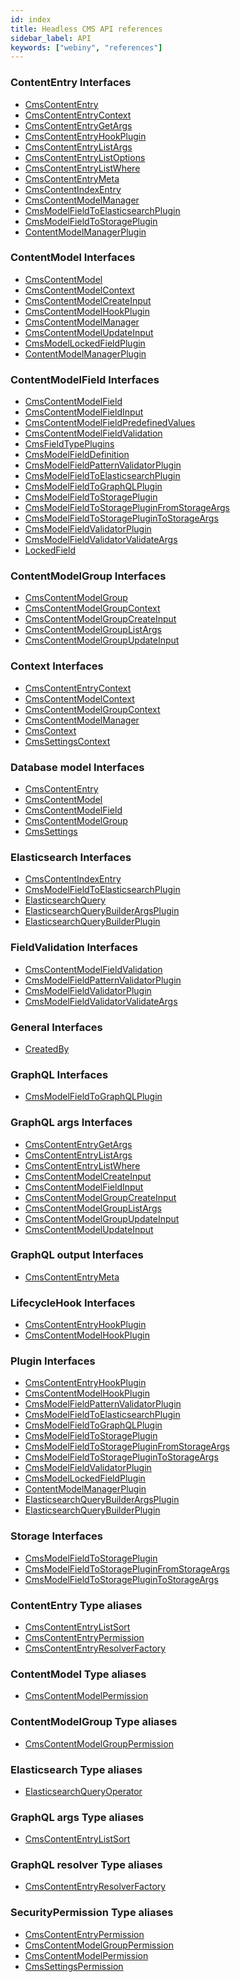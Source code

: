 ```yaml
---
id: index
title: Headless CMS API references
sidebar_label: API
keywords: ["webiny", "references"]
---
```


### ContentEntry Interfaces

- [CmsContentEntry](interfaces/cmscontententry)
- [CmsContentEntryContext](interfaces/cmscontententrycontext)
- [CmsContentEntryGetArgs](interfaces/cmscontententrygetargs)
- [CmsContentEntryHookPlugin](interfaces/cmscontententryhookplugin)
- [CmsContentEntryListArgs](interfaces/cmscontententrylistargs)
- [CmsContentEntryListOptions](interfaces/cmscontententrylistoptions)
- [CmsContentEntryListWhere](interfaces/cmscontententrylistwhere)
- [CmsContentEntryMeta](interfaces/cmscontententrymeta)
- [CmsContentIndexEntry](interfaces/cmscontentindexentry)
- [CmsContentModelManager](interfaces/cmscontentmodelmanager)
- [CmsModelFieldToElasticsearchPlugin](interfaces/cmsmodelfieldtoelasticsearchplugin)
- [CmsModelFieldToStoragePlugin](interfaces/cmsmodelfieldtostorageplugin)
- [ContentModelManagerPlugin](interfaces/contentmodelmanagerplugin)

### ContentModel Interfaces

- [CmsContentModel](interfaces/cmscontentmodel)
- [CmsContentModelContext](interfaces/cmscontentmodelcontext)
- [CmsContentModelCreateInput](interfaces/cmscontentmodelcreateinput)
- [CmsContentModelHookPlugin](interfaces/cmscontentmodelhookplugin)
- [CmsContentModelManager](interfaces/cmscontentmodelmanager)
- [CmsContentModelUpdateInput](interfaces/cmscontentmodelupdateinput)
- [CmsModelLockedFieldPlugin](interfaces/cmsmodellockedfieldplugin)
- [ContentModelManagerPlugin](interfaces/contentmodelmanagerplugin)

### ContentModelField Interfaces

- [CmsContentModelField](interfaces/cmscontentmodelfield)
- [CmsContentModelFieldInput](interfaces/cmscontentmodelfieldinput)
- [CmsContentModelFieldPredefinedValues](interfaces/cmscontentmodelfieldpredefinedvalues)
- [CmsContentModelFieldValidation](interfaces/cmscontentmodelfieldvalidation)
- [CmsFieldTypePlugins](interfaces/cmsfieldtypeplugins)
- [CmsModelFieldDefinition](interfaces/cmsmodelfielddefinition)
- [CmsModelFieldPatternValidatorPlugin](interfaces/cmsmodelfieldpatternvalidatorplugin)
- [CmsModelFieldToElasticsearchPlugin](interfaces/cmsmodelfieldtoelasticsearchplugin)
- [CmsModelFieldToGraphQLPlugin](interfaces/cmsmodelfieldtographqlplugin)
- [CmsModelFieldToStoragePlugin](interfaces/cmsmodelfieldtostorageplugin)
- [CmsModelFieldToStoragePluginFromStorageArgs](interfaces/cmsmodelfieldtostoragepluginfromstorageargs)
- [CmsModelFieldToStoragePluginToStorageArgs](interfaces/cmsmodelfieldtostorageplugintostorageargs)
- [CmsModelFieldValidatorPlugin](interfaces/cmsmodelfieldvalidatorplugin)
- [CmsModelFieldValidatorValidateArgs](interfaces/cmsmodelfieldvalidatorvalidateargs)
- [LockedField](interfaces/lockedfield)

### ContentModelGroup Interfaces

- [CmsContentModelGroup](interfaces/cmscontentmodelgroup)
- [CmsContentModelGroupContext](interfaces/cmscontentmodelgroupcontext)
- [CmsContentModelGroupCreateInput](interfaces/cmscontentmodelgroupcreateinput)
- [CmsContentModelGroupListArgs](interfaces/cmscontentmodelgrouplistargs)
- [CmsContentModelGroupUpdateInput](interfaces/cmscontentmodelgroupupdateinput)

### Context Interfaces

- [CmsContentEntryContext](interfaces/cmscontententrycontext)
- [CmsContentModelContext](interfaces/cmscontentmodelcontext)
- [CmsContentModelGroupContext](interfaces/cmscontentmodelgroupcontext)
- [CmsContentModelManager](interfaces/cmscontentmodelmanager)
- [CmsContext](interfaces/cmscontext)
- [CmsSettingsContext](interfaces/cmssettingscontext)

### Database model Interfaces

- [CmsContentEntry](interfaces/cmscontententry)
- [CmsContentModel](interfaces/cmscontentmodel)
- [CmsContentModelField](interfaces/cmscontentmodelfield)
- [CmsContentModelGroup](interfaces/cmscontentmodelgroup)
- [CmsSettings](interfaces/cmssettings)

### Elasticsearch Interfaces

- [CmsContentIndexEntry](interfaces/cmscontentindexentry)
- [CmsModelFieldToElasticsearchPlugin](interfaces/cmsmodelfieldtoelasticsearchplugin)
- [ElasticsearchQuery](interfaces/elasticsearchquery)
- [ElasticsearchQueryBuilderArgsPlugin](interfaces/elasticsearchquerybuilderargsplugin)
- [ElasticsearchQueryBuilderPlugin](interfaces/elasticsearchquerybuilderplugin)

### FieldValidation Interfaces

- [CmsContentModelFieldValidation](interfaces/cmscontentmodelfieldvalidation)
- [CmsModelFieldPatternValidatorPlugin](interfaces/cmsmodelfieldpatternvalidatorplugin)
- [CmsModelFieldValidatorPlugin](interfaces/cmsmodelfieldvalidatorplugin)
- [CmsModelFieldValidatorValidateArgs](interfaces/cmsmodelfieldvalidatorvalidateargs)

### General Interfaces

- [CreatedBy](interfaces/createdby)

### GraphQL Interfaces

- [CmsModelFieldToGraphQLPlugin](interfaces/cmsmodelfieldtographqlplugin)

### GraphQL args Interfaces

- [CmsContentEntryGetArgs](interfaces/cmscontententrygetargs)
- [CmsContentEntryListArgs](interfaces/cmscontententrylistargs)
- [CmsContentEntryListWhere](interfaces/cmscontententrylistwhere)
- [CmsContentModelCreateInput](interfaces/cmscontentmodelcreateinput)
- [CmsContentModelFieldInput](interfaces/cmscontentmodelfieldinput)
- [CmsContentModelGroupCreateInput](interfaces/cmscontentmodelgroupcreateinput)
- [CmsContentModelGroupListArgs](interfaces/cmscontentmodelgrouplistargs)
- [CmsContentModelGroupUpdateInput](interfaces/cmscontentmodelgroupupdateinput)
- [CmsContentModelUpdateInput](interfaces/cmscontentmodelupdateinput)

### GraphQL output Interfaces

- [CmsContentEntryMeta](interfaces/cmscontententrymeta)

### LifecycleHook Interfaces

- [CmsContentEntryHookPlugin](interfaces/cmscontententryhookplugin)
- [CmsContentModelHookPlugin](interfaces/cmscontentmodelhookplugin)

### Plugin Interfaces

- [CmsContentEntryHookPlugin](interfaces/cmscontententryhookplugin)
- [CmsContentModelHookPlugin](interfaces/cmscontentmodelhookplugin)
- [CmsModelFieldPatternValidatorPlugin](interfaces/cmsmodelfieldpatternvalidatorplugin)
- [CmsModelFieldToElasticsearchPlugin](interfaces/cmsmodelfieldtoelasticsearchplugin)
- [CmsModelFieldToGraphQLPlugin](interfaces/cmsmodelfieldtographqlplugin)
- [CmsModelFieldToStoragePlugin](interfaces/cmsmodelfieldtostorageplugin)
- [CmsModelFieldToStoragePluginFromStorageArgs](interfaces/cmsmodelfieldtostoragepluginfromstorageargs)
- [CmsModelFieldToStoragePluginToStorageArgs](interfaces/cmsmodelfieldtostorageplugintostorageargs)
- [CmsModelFieldValidatorPlugin](interfaces/cmsmodelfieldvalidatorplugin)
- [CmsModelLockedFieldPlugin](interfaces/cmsmodellockedfieldplugin)
- [ContentModelManagerPlugin](interfaces/contentmodelmanagerplugin)
- [ElasticsearchQueryBuilderArgsPlugin](interfaces/elasticsearchquerybuilderargsplugin)
- [ElasticsearchQueryBuilderPlugin](interfaces/elasticsearchquerybuilderplugin)

### Storage Interfaces

- [CmsModelFieldToStoragePlugin](interfaces/cmsmodelfieldtostorageplugin)
- [CmsModelFieldToStoragePluginFromStorageArgs](interfaces/cmsmodelfieldtostoragepluginfromstorageargs)
- [CmsModelFieldToStoragePluginToStorageArgs](interfaces/cmsmodelfieldtostorageplugintostorageargs)

### ContentEntry Type aliases

- [CmsContentEntryListSort](types/cmscontententrylistsort)
- [CmsContentEntryPermission](types/cmscontententrypermission)
- [CmsContentEntryResolverFactory](types/cmscontententryresolverfactory)

### ContentModel Type aliases

- [CmsContentModelPermission](types/cmscontentmodelpermission)

### ContentModelGroup Type aliases

- [CmsContentModelGroupPermission](types/cmscontentmodelgrouppermission)

### Elasticsearch Type aliases

- [ElasticsearchQueryOperator](types/elasticsearchqueryoperator)

### GraphQL args Type aliases

- [CmsContentEntryListSort](types/cmscontententrylistsort)

### GraphQL resolver Type aliases

- [CmsContentEntryResolverFactory](types/cmscontententryresolverfactory)

### SecurityPermission Type aliases

- [CmsContentEntryPermission](types/cmscontententrypermission)
- [CmsContentModelGroupPermission](types/cmscontentmodelgrouppermission)
- [CmsContentModelPermission](types/cmscontentmodelpermission)
- [CmsSettingsPermission](types/cmssettingspermission)
